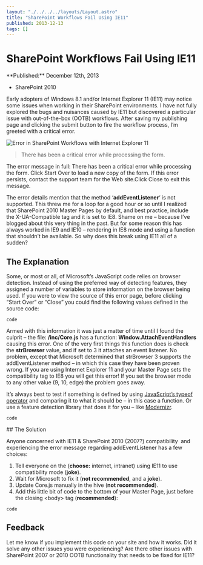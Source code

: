 ```yaml
---
layout: "./../../../layouts/Layout.astro"
title: "SharePoint Workflows Fail Using IE11"
published: 2013-12-13
tags: []
---
```


# SharePoint Workflows Fail Using IE11

<time datetime={frontmatter.published}>
**Published:**
December 12th, 2013
</time>

- SharePoint 2010	

Early adopters of Windows 8.1 and/or Internet Explorer 11 (IE11) may notice some issues when working in their SharePoint environments. I have not fully explored the bugs and nuisances caused by IE11 but discovered a particular issue with out-of-the-box (OOTB) workflows. After saving my publishing page and clicking the submit button to fire the workflow process, I’m greeted with a critical error.

<img src="https://web.archive.org/web/20140111033145im_/http://www.markadrake.com/media/Capture-300x226.png" alt="Error in SharePoint Workflows with Internet Explorer 11"/>

<blockquote>
There has been a critical error while processing the form.
</blockquote>

The error message in full: There has been a critical error while processing the form. Click Start Over to load a new copy of the form. If this error persists, contact the support team for the Web site.Click Close to exit this message.

The error details mention that the method ‘**addEventListener**‘ is not supported. This threw me for a loop for a good hour or so until I realized that SharePoint 2010 Master Pages by default, and best practice, include the X-UA-Compatible tag and it is set to IE8. Shame on me – because I’ve blogged about this very thing in the past. But for some reason this has always worked in IE9 and IE10 – rendering in IE8 mode and using a function that shouldn’t be available. So why does this break using IE11 all of a sudden?

## The Explanation
Some, or most or all, of Microsoft’s JavaScript code relies on browser detection. Instead of using the preferred way of detecting features, they assigned a number of variables to store information on the browser being used. If you were to view the source of this error page, before clicking “Start Over” or “Close” you could find the following values defined in the source code:

```code```

Armed with this information it was just a matter of time until I found the culprit – the file: **/inc/Core.js** has a function: **Window.AttachEventHandlers** causing this error. One of the very first things this function does is check the **strBrowser** value, and if set to 3 it attaches an event listener. No problem, except that Microsoft determined that strBrowser 3 supports the addEventListener method – in which this case they have been proven wrong. If you are using Internet Explorer 11 and your Master Page sets the compatibility tag to IE8 you will get this error! If you set the browser mode to any other value (9, 10, edge) the problem goes away.

It’s always best to test if something is defined by using <a href="https://developer.mozilla.org/en-US/docs/Web/JavaScript/Reference/Operators/typeof">JavaScript’s typeof operator</a> and comparing it to what it should be – in this case a function. Or use a feature detection library that does it for you – like <a href="http://modernizr.com/">Modernizr</a>.

```code```

## The Solution

Anyone concerned with IE11 &amp; SharePoint 2010 (2007?) compatibility  and experiencing the error message regarding addEventListener has a few choices:

1. Tell everyone on the (**choose:** internet, intranet) using IE11 to use compatibility mode (**joke**).
1. Wait for Microsoft to fix it (**not recommended**, and a **joke**).
1. Update Core.js manually in the hive (**not recommended**).
1. Add this little bit of code to the bottom of your Master Page, just before the closing &lt;body&gt; tag (**recommended**):

```code```

## Feedback
Let me know if you implement this code on your site and how it works. Did it solve any other issues you were experiencing? Are there other issues with SharePoint 2007 or 2010 OOTB functionality that needs to be fixed for IE11?